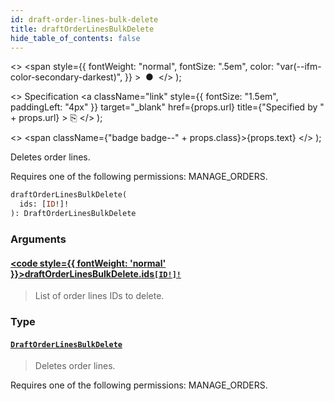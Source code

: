 ```yaml
---
id: draft-order-lines-bulk-delete
title: draftOrderLinesBulkDelete
hide_table_of_contents: false
---
```


  <>
    <span
      style={{
        fontWeight: "normal",
        fontSize: ".5em",
        color: "var(--ifm-color-secondary-darkest)",
      }}
    >
      &nbsp;●&nbsp;
    </span>
  </>
);

  <>
    Specification
    <a
      className="link"
      style={{ fontSize: "1.5em", paddingLeft: "4px" }}
      target="\_blank"
      href={props.url}
      title={"Specified by " + props.url}
    >
      ⎘
    </a>
  </>
);

  <>
    <span className={"badge badge--" + props.class}>{props.text}</span>
  </>
);

Deletes order lines.

Requires one of the following permissions: MANAGE_ORDERS.

```graphql
draftOrderLinesBulkDelete(
  ids: [ID!]!
): DraftOrderLinesBulkDelete
```

### Arguments

#### [<code style={{ fontWeight: 'normal' }}>draftOrderLinesBulkDelete.<b>ids</b></code>](#)<Bullet />[`[ID!]!`](../../../storefront/miscellaneous/scalars/id) <Badge class="secondary" text="non-null"/> <Badge class="secondary" text="scalar"/>

> List of order lines IDs to delete.

### Type

#### [`DraftOrderLinesBulkDelete`](../../../storefront/orders/objects/draft-order-lines-bulk-delete) <Badge class="secondary" text="object"/>

> Deletes order lines.

Requires one of the following permissions: MANAGE_ORDERS.

>
